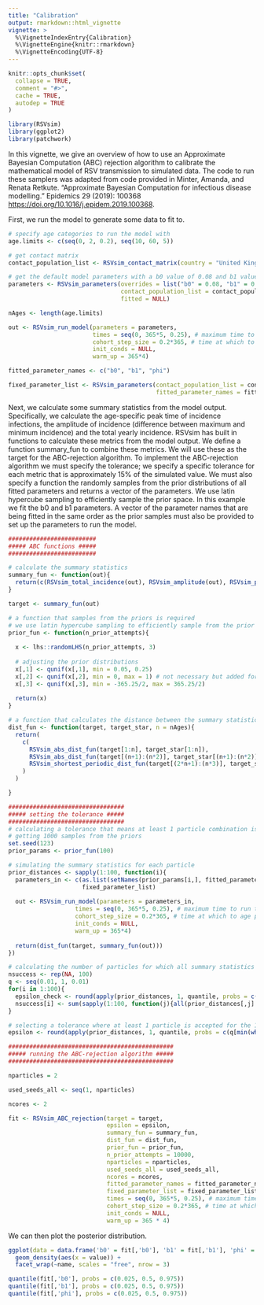 ```yaml
---
title: "Calibration"
output: rmarkdown::html_vignette
vignette: >
  %\VignetteIndexEntry{Calibration}
  %\VignetteEngine{knitr::rmarkdown}
  %\VignetteEncoding{UTF-8}
---
```


```r
knitr::opts_chunk$set(
  collapse = TRUE,
  comment = "#>",
  cache = TRUE,
  autodep = TRUE
)
```

```r
library(RSVsim)
library(ggplot2)
library(patchwork)
```

In this vignette, we give an overview of how to use an Approximate Bayesian Computation (ABC) rejection algorithm to calibrate the mathematical model of RSV transmission to simulated data. The code to run these samplers was adapted from code provided in Minter, Amanda, and Renata Retkute. "Approximate Bayesian Computation for infectious disease modelling." Epidemics 29 (2019): 100368 <https://doi.org/10.1016/j.epidem.2019.100368>. 

First, we run the model to generate some data to fit to.

```r

# specify age categories to run the model with
age.limits <- c(seq(0, 2, 0.2), seq(10, 60, 5))

# get contact matrix
contact_population_list <- RSVsim_contact_matrix(country = "United Kingdom", age.limits = age.limits)

# get the default model parameters with a b0 value of 0.08 and b1 value of 0
parameters <- RSVsim_parameters(overrides = list("b0" = 0.08, "b1" = 0.1, "phi" = 0),
                                contact_population_list = contact_population_list,
                                fitted = NULL)

nAges <- length(age.limits)

out <- RSVsim_run_model(parameters = parameters,
                        times = seq(0, 365*5, 0.25), # maximum time to run the model for
                        cohort_step_size = 0.2*365, # time at which to age people\
                        init_conds = NULL,
                        warm_up = 365*4)

fitted_parameter_names <- c("b0", "b1", "phi")

fixed_parameter_list <- RSVsim_parameters(contact_population_list = contact_population_list,
                                          fitted_parameter_names = fitted_parameter_names)

```

Next, we calculate some summary statistics from the model output. Specifically, we calculate the age-specific peak time of incidence infections, the amplitude of incidence (difference between maximum and minimum incidence) and the total yearly incidence. RSVsim has built in functions to calculate these metrics from the model output. We define a function summary_fun to combine these metrics. We will use these as the target for the ABC-rejection algorithm. To implement the ABC-rejection algorithm we must specify the tolerance; we specify a specific tolerance for each metric that is approximately 15% of the simulated value. We must also specify a function the randomly samples from the prior distributions of all fitted parameters and returns a vector of the parameters. We use latin hypercube sampling to efficiently sample the prior space. In this example we fit the b0 and b1 parameters. A vector of the parameter names that are being fitted in the same order as the prior samples must also be provided to set up the parameters to run the model.

```r

#########################
##### ABC functions #####
#########################

# calculate the summary statistics
summary_fun <- function(out){
  return(c(RSVsim_total_incidence(out), RSVsim_amplitude(out), RSVsim_peak(out)))
}

target <- summary_fun(out)

# a function that samples from the priors is required
# we use latin hypercube sampling to efficiently sample from the prior distributions
prior_fun <- function(n_prior_attempts){
  
  x <- lhs::randomLHS(n_prior_attempts, 3)
  
  # adjusting the prior distributions
  x[,1] <- qunif(x[,1], min = 0.05, 0.25)
  x[,2] <- qunif(x[,2], min = 0, max = 1) # not necessary but added for completeness
  x[,3] <- qunif(x[,3], min = -365.25/2, max = 365.25/2)
  
  return(x)
}

# a function that calculates the distance between the summary statistics is required
dist_fun <- function(target, target_star, n = nAges){
  return(
    c(
      RSVsim_abs_dist_fun(target[1:n], target_star[1:n]),
      RSVsim_abs_dist_fun(target[(n+1):(n*2)], target_star[(n+1):(n*2)]),
      RSVsim_shortest_periodic_dist_fun(target[(2*n+1):(n*3)], target_star[(2*n+1):(n*3)], period = 365.25)
    )
  )

}

#################################
##### setting the tolerance #####
#################################
# calculating a tolerance that means at least 1 particle combination is accepted every 1000 simulation
# getting 1000 samples from the priors
set.seed(123)
prior_params <- prior_fun(100)

# simulating the summary statistics for each particle
prior_distances <- sapply(1:100, function(i){
  parameters_in <- c(as.list(setNames(prior_params[i,], fitted_parameter_names)),
                     fixed_parameter_list)
  
  out <- RSVsim_run_model(parameters = parameters_in,
                   times = seq(0, 365*5, 0.25), # maximum time to run the model for
                   cohort_step_size = 0.2*365, # time at which to age people\
                   init_conds = NULL,
                   warm_up = 365*4)
  
  return(dist_fun(target, summary_fun(out)))
})

# calculating the number of particles for which all summary statistics are within the tolerance given different percentiles of the summary statistics 
nsuccess <- rep(NA, 100)
q <- seq(0.01, 1, 0.01)
for(i in 1:100){
  epsilon_check <- round(apply(prior_distances, 1, quantile, probs = c(q[i])), digits = 2)
  nsuccess[i] <- sum(sapply(1:100, function(j){all(prior_distances[,j] <= epsilon_check)}))
}

# selecting a tolerance where at least 1 particle is accepted for the 1000 simulations
epsilon <- round(apply(prior_distances, 1, quantile, probs = c(q[min(which(nsuccess >= 1))])), digits = 2)

###############################################
##### running the ABC-rejection algorithm #####
###############################################

nparticles = 2

used_seeds_all <- seq(1, nparticles)

ncores <- 2

fit <- RSVsim_ABC_rejection(target = target,
                            epsilon = epsilon,
                            summary_fun = summary_fun,
                            dist_fun = dist_fun,
                            prior_fun = prior_fun,
                            n_prior_attempts = 10000,
                            nparticles = nparticles,
                            used_seeds_all = used_seeds_all,
                            ncores = ncores,
                            fitted_parameter_names = fitted_parameter_names,
                            fixed_parameter_list = fixed_parameter_list,
                            times = seq(0, 365*5, 0.25), # maximum time to run the model for
                            cohort_step_size = 0.2*365, # time at which to age people\
                            init_conds = NULL,
                            warm_up = 365 * 4)

```

We can then plot the posterior distribution.

```r

ggplot(data = data.frame('b0' = fit[,'b0'], 'b1' = fit[,'b1'], 'phi' = fit[,'phi']) |> tidyr::pivot_longer(cols = c("b0", "b1", "phi"))) +
  geom_density(aes(x = value)) +
  facet_wrap(~name, scales = "free", nrow = 3)

quantile(fit[,'b0'], probs = c(0.025, 0.5, 0.975))
quantile(fit[,'b1'], probs = c(0.025, 0.5, 0.975))
quantile(fit[,'phi'], probs = c(0.025, 0.5, 0.975))

```
